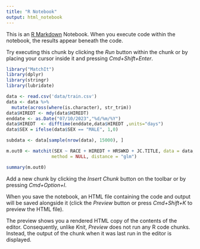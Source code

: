 ```yaml
---
title: "R Notebook"
output: html_notebook
---
```


This is an [R Markdown](http://rmarkdown.rstudio.com) Notebook. When you execute code within the notebook, the results appear beneath the code. 

Try executing this chunk by clicking the *Run* button within the chunk or by placing your cursor inside it and pressing *Cmd+Shift+Enter*. 

```r
library("MatchIt")
library(dplyr)
library(stringr)
library(lubridate)

data <- read.csv('data/train.csv')
data <- data %>% 
  mutate(across(where(is.character), str_trim))
data$HIREDT <- mdy(data$HIREDT)
enddate <- as.Date("07/10/2023","%d/%m/%Y")
data$HIREDT  <- difftime(enddate,data$HIREDT ,units="days")
data$SEX = ifelse(data$SEX == "MALE", 1,0)
```
```r
subdata <- data[sample(nrow(data), 15000), ]
```

```r
m.out0 <- matchit(SEX ~ RACE + HIREDT + HRSWKD + JC.TITLE, data = data,
                 method = NULL, distance = "glm")
```

```r
summary(m.out0)
```

Add a new chunk by clicking the *Insert Chunk* button on the toolbar or by pressing *Cmd+Option+I*.

When you save the notebook, an HTML file containing the code and output will be saved alongside it (click the *Preview* button or press *Cmd+Shift+K* to preview the HTML file). 

The preview shows you a rendered HTML copy of the contents of the editor. Consequently, unlike *Knit*, *Preview* does not run any R code chunks. Instead, the output of the chunk when it was last run in the editor is displayed.

